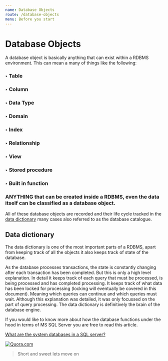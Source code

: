 ```yaml
---
name: Database Objects
route: /database-objects
menu: Before you start
---
```



# Database Objects

A database object is basically anything that can exist within a RDBMS environment. This can mean a many of things like the following:

### &#x2023; Table
### &#x2023; Column
### &#x2023; Data Type
### &#x2023; Domain
### &#x2023; Index
### &#x2023; Relationship
### &#x2023; View
### &#x2023; Stored procedure
### &#x2023; Built in function

### ANYTHING that can be created inside a RDBMS, **even the data itself** can be classified as a database object.

All of these database objects are recorded and their life cycle tracked in the [data dictionary](https://www.techopedia.com/definition/27752/data-dictionary) many cases also referred to as the database catalogue.

## Data dictionary

The data dictionary is one of the most important parts of a RDBMS, apart from keeping track of all the objects it also keeps track of state of the database.

As the database processes transactions, the state is constantly changing after each transaction has been completed. But this is only a high level explanation. In detail it keeps track of each query that must be processed, is being processed and has completed processing. It keeps track of what data has been locked for processing (locking will eventually be covered in this document). Meaning which queries can continue and which queries must wait. Although this explanation was detailed, it was only focussed on the part of query processing. The data dictionary is definitively the brain of the database engine.

If you would like to know more about how the database functions under the hood in terms of MS SQL Server you are free to read this article.

[What are the system databases in a SQL server?](https://www.quora.com/What-are-the-system-databases-in-an-SQL-server)

[![Quora.com](../assets/quora-logo.svg)](https://www.quora.com)

> Short and sweet lets move on